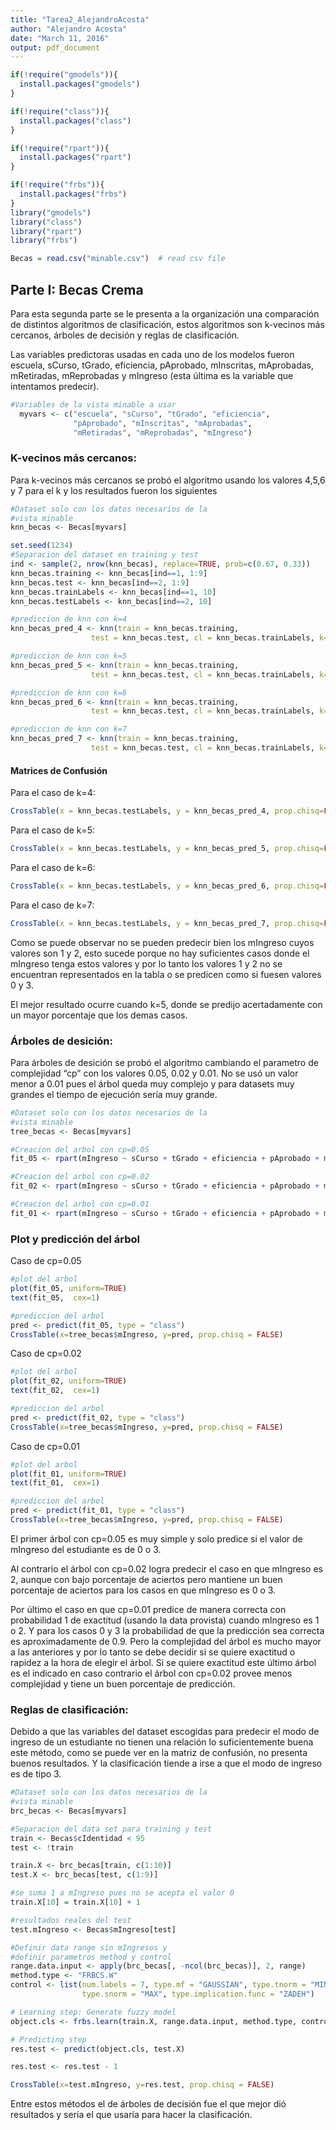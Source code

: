 ```yaml
---
title: "Tarea2_AlejandroAcosta"
author: "Alejandro Acosta"
date: "March 11, 2016"
output: pdf_document
---
```

```r
if(!require("gmodels")){
  install.packages("gmodels")
}

if(!require("class")){
  install.packages("class")
}

if(!require("rpart")){
  install.packages("rpart")
}

if(!require("frbs")){
  install.packages("frbs")
}
library("gmodels")
library("class")
library("rpart")
library("frbs")

Becas = read.csv("minable.csv")  # read csv file 
```

## Parte I: Becas Crema

Para esta segunda parte se le presenta a la organización una comparación de distintos algoritmos de clasificación, estos algoritmos son k-vecinos más cercanos, árboles de decisión y reglas de clasificación. 

Las variables predictoras usadas en cada uno de los modelos fueron escuela, sCurso, tGrado, eficiencia, pAprobado, mInscritas, mAprobadas, mRetiradas, mReprobadas y mIngreso (esta última es la variable que intentamos predecir).

```r
#Variables de la vista minable a usar
  myvars <- c("escuela", "sCurso", "tGrado", "eficiencia",
              "pAprobado", "mInscritas", "mAprobadas", 
              "mRetiradas", "mReprobadas", "mIngreso")
```

### K-vecinos más cercanos:

Para k-vecinos más cercanos se probó el algoritmo usando los valores 4,5,6 y 7 para el k y los resultados fueron los siguientes

```r
#Dataset solo con los datos necesarios de la
#vista minable
knn_becas <- Becas[myvars]

set.seed(1234)
#Separacion del dataset en training y test
ind <- sample(2, nrow(knn_becas), replace=TRUE, prob=c(0.67, 0.33))
knn_becas.training <- knn_becas[ind==1, 1:9]
knn_becas.test <- knn_becas[ind==2, 1:9]
knn_becas.trainLabels <- knn_becas[ind==1, 10]
knn_becas.testLabels <- knn_becas[ind==2, 10]

#prediccion de knn con k=4
knn_becas_pred_4 <- knn(train = knn_becas.training, 
                  test = knn_becas.test, cl = knn_becas.trainLabels, k=4)

#prediccion de knn con k=5
knn_becas_pred_5 <- knn(train = knn_becas.training, 
                  test = knn_becas.test, cl = knn_becas.trainLabels, k=5)

#prediccion de knn con k=6
knn_becas_pred_6 <- knn(train = knn_becas.training, 
                  test = knn_becas.test, cl = knn_becas.trainLabels, k=6)

#prediccion de knn con k=7
knn_becas_pred_7 <- knn(train = knn_becas.training, 
                  test = knn_becas.test, cl = knn_becas.trainLabels, k=7)

```

#### Matrices de Confusión

Para el caso de k=4:

```r
CrossTable(x = knn_becas.testLabels, y = knn_becas_pred_4, prop.chisq=FALSE)
```

Para el caso de k=5:

```r
CrossTable(x = knn_becas.testLabels, y = knn_becas_pred_5, prop.chisq=FALSE)
```

Para el caso de k=6:

```r
CrossTable(x = knn_becas.testLabels, y = knn_becas_pred_6, prop.chisq=FALSE)
```

Para el caso de k=7:

```r
CrossTable(x = knn_becas.testLabels, y = knn_becas_pred_7, prop.chisq=FALSE)
```

Como se puede observar no se pueden predecir bien los mIngreso cuyos valores son 1 y 2, esto sucede porque no hay suficientes casos donde el mIngreso tenga estos valores y por lo tanto los valores 1 y 2 no se encuentran representados en la tabla o se predicen como si fuesen valores 0 y 3.

El mejor resultado ocurre cuando k=5, donde se predijo acertadamente con un mayor porcentaje que los demas casos.

### Árboles de desición:

Para árboles de desición se probó el algoritmo cambiando el parametro de complejidad "cp" con los valores 0.05, 0.02 y 0.01. No se usó un valor menor a 0.01 pues el árbol queda muy complejo y para datasets muy grandes el tiempo de ejecución sería muy grande.

```r
#Dataset solo con los datos necesarios de la
#vista minable
tree_becas <- Becas[myvars]

#Creacion del arbol con cp=0.05
fit_05 <- rpart(mIngreso ~ sCurso + tGrado + eficiencia + pAprobado + mInscritas + mAprobadas + mRetiradas + mReprobadas, method = "class", control = rpart.control(minsplit=2, cp=0.05),data = tree_becas)

#Creacion del arbol con cp=0.02
fit_02 <- rpart(mIngreso ~ sCurso + tGrado + eficiencia + pAprobado + mInscritas + mAprobadas + mRetiradas + mReprobadas, method = "class", control = rpart.control(minsplit=2, cp=0.02),data = tree_becas)

#Creacion del arbol con cp=0.01
fit_01 <- rpart(mIngreso ~ sCurso + tGrado + eficiencia + pAprobado + mInscritas + mAprobadas + mRetiradas + mReprobadas, method = "class", control = rpart.control(minsplit=2, cp=0.01),data = tree_becas)

```

### Plot y predicción del árbol

Caso de cp=0.05

```r
#plot del arbol
plot(fit_05, uniform=TRUE)
text(fit_05,  cex=1)
```
```r
#prediccion del arbol
pred <- predict(fit_05, type = "class")
CrossTable(x=tree_becas$mIngreso, y=pred, prop.chisq = FALSE)
```

Caso de cp=0.02

```r
#plot del arbol
plot(fit_02, uniform=TRUE)
text(fit_02,  cex=1)
```
```r
#prediccion del arbol
pred <- predict(fit_02, type = "class")
CrossTable(x=tree_becas$mIngreso, y=pred, prop.chisq = FALSE)
```

Caso de cp=0.01

```r
#plot del arbol
plot(fit_01, uniform=TRUE)
text(fit_01,  cex=1)
```
```r
#prediccion del arbol
pred <- predict(fit_01, type = "class")
CrossTable(x=tree_becas$mIngreso, y=pred, prop.chisq = FALSE)
```

El primer árbol con cp=0.05 es muy simple y solo predice si el valor de mIngreso del estudiante es de 0 o 3. 

Al contrario el árbol con cp=0.02 logra predecir el caso en que mIngreso es 2, aunque con bajo porcentaje de aciertos pero mantiene un buen porcentaje de aciertos para los casos en que mIngreso es 0 o 3.

Por último el caso en que cp=0.01  predice de manera correcta con probabilidad 1 de exactitud (usando la data provista) cuando mIngreso es 1 o 2. Y para los casos 0 y 3 la probabilidad de que la predicción sea correcta es aproximadamente de 0.9. Pero la complejidad del árbol es mucho mayor a las anteriores y por lo tanto se debe decidir si se quiere exactitud o rapidez a la hora de elegir el árbol. Si se quiere exactitud este último árbol es el indicado en caso contrario el árbol con cp=0.02 provee menos complejidad y tiene un buen porcentaje de predicción.

### Reglas de clasificación:

Debido a que las variables del dataset escogidas para predecir el modo de ingreso de un estudiante no tienen una relación lo suficientemente buena este método, como se puede ver en la matriz de confusión, no presenta buenos resultados. Y la clasificación tiende a irse a que el modo de ingreso es de tipo 3.

```r
#Dataset solo con los datos necesarios de la
#vista minable
brc_becas <- Becas[myvars]

#Separacion del data set para training y test
train <- Becas$cIdentidad < 95
test <- !train

train.X <- brc_becas[train, c(1:10)]
test.X <- brc_becas[test, c(1:9)]

#se suma 1 a mIngreso pues no se acepta el valor 0
train.X[10] = train.X[10] + 1 

#resultados reales del test
test.mIngreso <- Becas$mIngreso[test] 

#Definir data range sin mIngresos y
#definir parametros method y control
range.data.input <- apply(brc_becas[, -ncol(brc_becas)], 2, range)
method.type <- "FRBCS.W"
control <- list(num.labels = 7, type.mf = "GAUSSIAN", type.tnorm = "MIN",
                type.snorm = "MAX", type.implication.func = "ZADEH")

# Learning step: Generate fuzzy model
object.cls <- frbs.learn(train.X, range.data.input, method.type, control)

# Predicting step
res.test <- predict(object.cls, test.X)

res.test <- res.test - 1
```

```r
CrossTable(x=test.mIngreso, y=res.test, prop.chisq = FALSE)
```

Entre estos métodos el de árboles de decisión fue el que mejor dió resultados y sería el que usaría para hacer la clasificación.



